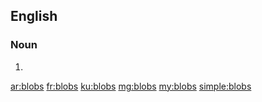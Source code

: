 ==English==

===Noun===
{{head|en}}

# {{plural of|blob}}

[[ar:blobs]]
[[fr:blobs]]
[[ku:blobs]]
[[mg:blobs]]
[[my:blobs]]
[[simple:blobs]]
